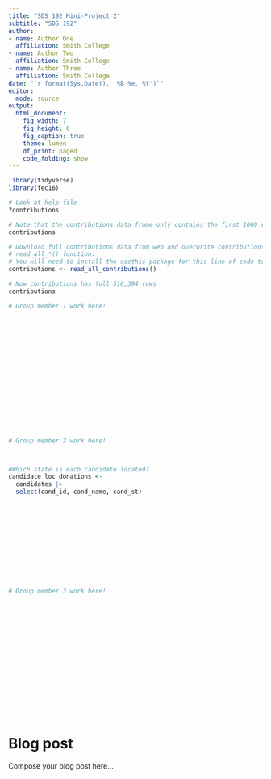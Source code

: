 ```yaml
---
title: "SDS 192 Mini-Project 2"
subtitle: "SDS 192"
author: 
- name: Author One
  affiliation: Smith College
- name: Author Two
  affiliation: Smith College
- name: Author Three
  affiliation: Smith College
date: "`r format(Sys.Date(), '%B %e, %Y')`"
editor: 
  mode: source
output: 
  html_document:
    fig_width: 7
    fig_height: 6
    fig_caption: true
    theme: lumen
    df_print: paged
    code_folding: show
---
```


```r
library(tidyverse)
library(fec16)
```

```r
# Look at help file
?contributions

# Note that the contributions data frame only contains the first 1000 rows:
contributions

# Download full contributions data from web and overwrite contributions using:
# read_all_*() function.
# You will need to install the usethis package for this line of code to work
contributions <- read_all_contributions()

# Now contributions has full 516,394 rows
contributions
```

```r
# Group member 1 work here!



















```

```r
# Group member 2 work here!



#Which state is each candidate located?
candidate_loc_donations <- 
  candidates |>
  select(cand_id, cand_name, cand_st)














```

```r
# Group member 3 work here!



















```

# Blog post

Compose your blog post here...



